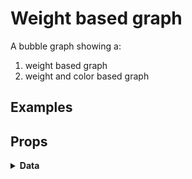 

# Weight based graph

A bubble graph showing a:
1) weight based graph
2) weight and color based graph

## Examples
<WeightColorBasedGraphExample />

<WeightBasedGraphExample />

## Props
<PropsTable />

<details>
<summary style={{fontSize: 24 }}>
<b>Data</b>
</summary>

### Graph Config object
<GraphConfig />

### Data object
<DataObject />
<DataObject2 />
</details>
